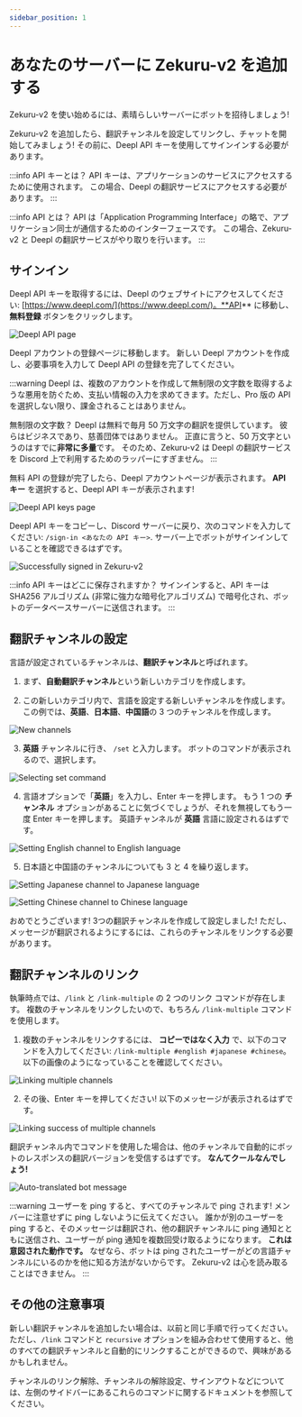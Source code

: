 ```yaml
---
sidebar_position: 1
---
```



# あなたのサーバーに Zekuru-v2 を追加する

Zekuru-v2 を使い始めるには、素晴らしいサーバーにボットを招待しましょう!

<DiscordInviteLink
  imageSrc="/img/yuzuki.JPEG"
  imageAlt="Zekuru-v2 画像"
  name="Zekuru-v2"
  link="https://discord.com/oauth2/authorize?client_id=1161611086139768862&permissions=137976212544&scope=bot+applications.commands"
/>

Zekuru-v2 を追加したら、翻訳チャンネルを設定してリンクし、チャットを開始してみましょう! その前に、Deepl API キーを使用してサインインする必要があります。

:::info API キーとは？
API キーは、アプリケーションのサービスにアクセスするために使用されます。 この場合、Deepl の翻訳サービスにアクセスする必要があります。
:::

:::info API とは？
API は「Application Programming Interface」の略で、アプリケーション同士が通信するためのインターフェースです。 この場合、Zekuru-v2 と Deepl の翻訳サービスがやり取りを行います。
:::

## サインイン

Deepl API キーを取得するには、Deepl のウェブサイトにアクセスしてください: [https://www.deepl.com/](https://www.deepl.com/)。**API** に移動し、 **無料登録** ボタンをクリックします。

![Deepl API page](./images/deepl-api-page.png)

Deepl アカウントの登録ページに移動します。 新しい Deepl アカウントを作成し、必要事項を入力して Deepl API の登録を完了してください。

:::warning
Deepl は、複数のアカウントを作成して無制限の文字数を取得するような悪用を防ぐため、支払い情報の入力を求めてきます。ただし、Pro 版の API を選択しない限り、課金されることはありません。

無制限の文字数？ Deepl は無料で毎月 50 万文字の翻訳を提供しています。 彼らはビジネスであり、慈善団体ではありません。 正直に言うと、50 万文字というのはすでに**非常に多量**です。 そのため、Zekuru-v2 は Deepl の翻訳サービスを Discord 上で利用するためのラッパーにすぎません。
:::

無料 API の登録が完了したら、Deepl アカウントページが表示されます。 **API キー** を選択すると、Deepl API キーが表示されます!

![Deepl API keys page](./images/deepl-api-keys-page.png)

Deepl API キーをコピーし、Discord サーバーに戻り、次のコマンドを入力してください: `/sign-in <あなたの API キー>`. サーバー上でボットがサインインしていることを確認できるはずです。

![Successfully signed in Zekuru-v2](./images/signed-in.png)

:::info API キーはどこに保存されますか？
サインインすると、API キーは SHA256 アルゴリズム (非常に強力な暗号化アルゴリズム) で暗号化され、ボットのデータベースサーバーに送信されます。
:::

## 翻訳チャンネルの設定

言語が設定されているチャンネルは、**翻訳チャンネル**と呼ばれます。

1. まず、**自動翻訳チャンネル**という新しいカテゴリを作成します。

2. この新しいカテゴリ内で、言語を設定する新しいチャンネルを作成します。 この例では、**英語**、**日本語**、**中国語**の 3 つのチャンネルを作成します。

![New channels](./images/new-channels.png)

3. **英語** チャンネルに行き、 `/set` と入力します。 ボットのコマンドが表示されるので、選択します。

![Selecting set command](./images/select-set.png)

4. 言語オプションで「**英語**」を入力し、Enter キーを押します。 もう 1 つの **チャンネル** オプションがあることに気づくでしょうが、それを無視してもう一度 Enter キーを押します。 英語チャンネルが **英語** 言語に設定されるはずです。

![Setting English channel to English language](./images/english-set-channel.png)

5. 日本語と中国語のチャンネルについても 3 と 4 を繰り返します。

![Setting Japanese channel to Japanese language](./images/japanese-set-channel.png)

![Setting Chinese channel to Chinese language](./images/chinese-set-channel.png)

おめでとうございます! 3つの翻訳チャンネルを作成して設定しました! ただし、メッセージが翻訳されるようにするには、これらのチャンネルをリンクする必要があります。

## 翻訳チャンネルのリンク

執筆時点では、`/link` と `/link-multiple` の 2 つのリンク コマンドが存在します。 複数のチャンネルをリンクしたいので、もちろん `/link-multiple` コマンドを使用します。

1. 複数のチャンネルをリンクするには、 **コピーではなく入力** で、以下のコマンドを入力してください: `/link-multiple #english #japanese #chinese`。 以下の画像のようになっていることを確認してください。

![Linking multiple channels](./images/link-multiple.png)

2. その後、Enter キーを押してください! 以下のメッセージが表示されるはずです。

![Linking success of multiple channels](./images/success-link-multiple.png)

翻訳チャンネル内でコマンドを使用した場合は、他のチャンネルで自動的にボットのレスポンスの翻訳バージョンを受信するはずです。 **なんてクールなんでしょう!**

![Auto-translated bot message](./images/translated.png)

:::warning ユーザーを ping すると、すべてのチャンネルで ping されます! 
メンバーに注意せずに ping しないように伝えてください。 誰かが別のユーザーを ping すると、そのメッセージは翻訳され、他の翻訳チャンネルに ping 通知とともに送信され、ユーザーが ping 通知を複数回受け取るようになります。 **これは意図された動作です。** なぜなら、ボットは ping されたユーザーがどの言語チャンネルにいるのかを他に知る方法がないからです。 Zekuru-v2 は心を読み取ることはできません。
:::

## その他の注意事項

新しい翻訳チャンネルを追加したい場合は、以前と同じ手順で行ってください。 ただし、`/link` コマンドと `recursive` オプションを組み合わせて使用すると、他のすべての翻訳チャンネルと自動的にリンクすることができるので、興味があるかもしれません。

チャンネルのリンク解除、チャンネルの解除設定、サインアウトなどについては、左側のサイドバーにあるこれらのコマンドに関するドキュメントを参照してください。